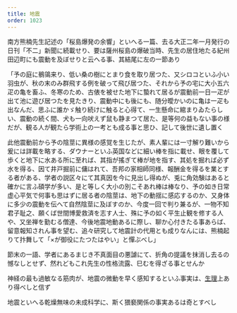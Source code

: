```yaml
---
title: 地震
order: 1023
---
```


南方熊楠先生記述の「桜島爆発の余響」といへる一篇、去る大正二年一月発行の日刊「不二」新聞に続載せり、要は薩州桜島の爆破当時、先生の居住地たる紀州田辺町にも震動を及ぼせりと云へる事、其結尾に左の一節あり

「予の庭に鶺鴒来り、低い桑の樹にとまり食を取り居つた、又シロコといふ小い羽虫が、秋の末のみ群飛する例を破って飛び居つた、それから予の宅に大小五六疋の亀を畜ふ、冬寒のため、古俵を被せた地下に蟄れて居るが震動前一日一疋が出て池に遊び居つたを見たきり、震動中にも後にも、随分曖かいのに亀は一疋も出なんだ、思ふに誰かゞ触り続けに触ると心得て、一生懸命に綰まりゐたらしい、震動の続く間、犬も一向吠えず鼠も静まつて居た、是等何の益もない事の様だが、観る人が観たら学術上の一考とも成る事と思ひ、記して後世に遺し置く

此他震動前から予の陰莖に異様の感覚を生じたが、素人輩には一寸解り難いから爰には詳載を略する、ダウナーといふ英国などに細い棒を指に載せ、眼を覆して歩くと地下に水ある所に至れば、其指が搖ぎて棒が地を指す、其処を掘れば必ず水を得る、因て井戸掘前に傭はれて、吾邦の家相師同様、報酬金を得るを業とする者がある、学者の説区々にて其真因を今に見出し得ぬが、兎に角効験はあると確かに言ふ碩学が多い、是と等しく大小の別こそあれ棒は棒なり、予の如き日常虚心平気で何事も思はずに居る者の陰莖は、地下の動揺に感応するのか、又身体に多少の震動を伝へて自然陰莖に及ぼすのか、今度一回で判り兼るが、一物不知君子耻之、願くば世間博愛救済を志す人士、殊に予の如く平生止観を修する人や、又坐禅を勤むる僧達、今後地震地動あるに際し、聊か心付きたる事あらば、留意報知されん事を望む、追々研究して地震計の代用とも成りなんには、熊楠起りて抃舞して「×が御役にたつたはやい」と憚ぶべし」


節末の一語、学者にあるまじき不真面目の悪謔にて、折角の提議を抹消し去るの憾なしとせず、然れどもこれ先生の性格流露、巳むを得ざる事とせんか


神経の最も過敏なる筋肉が、地震の微動を早く感知するといふ事実は、[生理](/main/42-physiology/)上あり得べしと信ず

地震といへる乾燥無味の未成科学に、斯く猥褻関係の事実あるは奇とすべし
